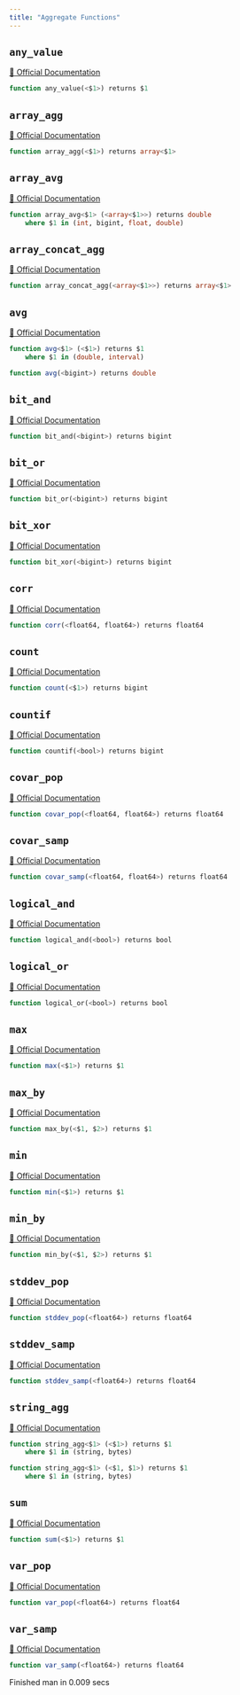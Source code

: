 ```yaml
---
title: "Aggregate Functions"
---
```


## `any_value`
[🔗 Official Documentation](https://cloud.google.com/bigquery/docs/reference/standard-sql/aggregate_functions#any_value)

```sql
function any_value(<$1>) returns $1
```


## `array_agg`
[🔗 Official Documentation](https://cloud.google.com/bigquery/docs/reference/standard-sql/aggregate_functions#array_agg)

```sql
function array_agg(<$1>) returns array<$1>
```


## `array_avg`
[🔗 Official Documentation]()

```sql
function array_avg<$1> (<array<$1>>) returns double
	where $1 in (int, bigint, float, double)
```


## `array_concat_agg`
[🔗 Official Documentation](https://cloud.google.com/bigquery/docs/reference/standard-sql/aggregate_functions#array_concat_agg)

```sql
function array_concat_agg(<array<$1>>) returns array<$1>
```


## `avg`
[🔗 Official Documentation](https://cloud.google.com/bigquery/docs/reference/standard-sql/aggregate_functions#avg)

```sql
function avg<$1> (<$1>) returns $1
	where $1 in (double, interval)
```


```sql
function avg(<bigint>) returns double
```


## `bit_and`
[🔗 Official Documentation](https://cloud.google.com/bigquery/docs/reference/standard-sql/aggregate_functions#bit_and)

```sql
function bit_and(<bigint>) returns bigint
```


## `bit_or`
[🔗 Official Documentation](https://cloud.google.com/bigquery/docs/reference/standard-sql/aggregate_functions#bit_or)

```sql
function bit_or(<bigint>) returns bigint
```


## `bit_xor`
[🔗 Official Documentation](https://cloud.google.com/bigquery/docs/reference/standard-sql/aggregate_functions#bit_xor)

```sql
function bit_xor(<bigint>) returns bigint
```


## `corr`
[🔗 Official Documentation](https://cloud.google.com/bigquery/docs/reference/standard-sql/statistical_aggregate_functions#corr)

```sql
function corr(<float64, float64>) returns float64
```


## `count`
[🔗 Official Documentation](https://cloud.google.com/bigquery/docs/reference/standard-sql/aggregate_functions#count)

```sql
function count(<$1>) returns bigint
```


## `countif`
[🔗 Official Documentation](https://cloud.google.com/bigquery/docs/reference/standard-sql/aggregate_functions#countif)

```sql
function countif(<bool>) returns bigint
```


## `covar_pop`
[🔗 Official Documentation](https://cloud.google.com/bigquery/docs/reference/standard-sql/statistical_aggregate_functions#covar_pop)

```sql
function covar_pop(<float64, float64>) returns float64
```


## `covar_samp`
[🔗 Official Documentation](https://cloud.google.com/bigquery/docs/reference/standard-sql/statistical_aggregate_functions#covar_samp)

```sql
function covar_samp(<float64, float64>) returns float64
```


## `logical_and`
[🔗 Official Documentation](https://cloud.google.com/bigquery/docs/reference/standard-sql/aggregate_functions#logical_and)

```sql
function logical_and(<bool>) returns bool
```


## `logical_or`
[🔗 Official Documentation](https://cloud.google.com/bigquery/docs/reference/standard-sql/aggregate_functions#logical_or)

```sql
function logical_or(<bool>) returns bool
```


## `max`
[🔗 Official Documentation](https://cloud.google.com/bigquery/docs/reference/standard-sql/aggregate_functions#max)

```sql
function max(<$1>) returns $1
```


## `max_by`
[🔗 Official Documentation](https://cloud.google.com/bigquery/docs/reference/standard-sql/aggregate_functions#max_by)

```sql
function max_by(<$1, $2>) returns $1
```


## `min`
[🔗 Official Documentation](https://cloud.google.com/bigquery/docs/reference/standard-sql/aggregate_functions#min)

```sql
function min(<$1>) returns $1
```


## `min_by`
[🔗 Official Documentation](https://cloud.google.com/bigquery/docs/reference/standard-sql/aggregate_functions#min_by)

```sql
function min_by(<$1, $2>) returns $1
```


## `stddev_pop`
[🔗 Official Documentation](https://cloud.google.com/bigquery/docs/reference/standard-sql/statistical_aggregate_functions#stddev_pop)

```sql
function stddev_pop(<float64>) returns float64
```


## `stddev_samp`
[🔗 Official Documentation](https://cloud.google.com/bigquery/docs/reference/standard-sql/statistical_aggregate_functions#stddev_samp)

```sql
function stddev_samp(<float64>) returns float64
```


## `string_agg`
[🔗 Official Documentation](https://cloud.google.com/bigquery/docs/reference/standard-sql/aggregate_functions#string_agg)

```sql
function string_agg<$1> (<$1>) returns $1
	where $1 in (string, bytes)
```


```sql
function string_agg<$1> (<$1, $1>) returns $1
	where $1 in (string, bytes)
```


## `sum`
[🔗 Official Documentation](https://cloud.google.com/bigquery/docs/reference/standard-sql/aggregate_functions#sum)

```sql
function sum(<$1>) returns $1
```


## `var_pop`
[🔗 Official Documentation](https://cloud.google.com/bigquery/docs/reference/standard-sql/statistical_aggregate_functions#var_pop)

```sql
function var_pop(<float64>) returns float64
```


## `var_samp`
[🔗 Official Documentation](https://cloud.google.com/bigquery/docs/reference/standard-sql/statistical_aggregate_functions#var_samp)

```sql
function var_samp(<float64>) returns float64
```


   Finished man in 0.009 secs

